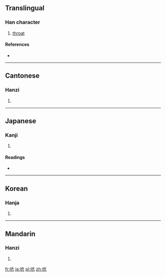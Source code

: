 ==Translingual==

===Han character===
{{Han char|rn=30|rad=口|as=04|sn=7|four=6001<sub>7</sub>|canj=口卜竹弓 (RYHN)}}

# [[throat]]

====References====
* {{Han ref|kx=0178.170|dkj=03353|dj=0396.030|hdz=10594.050|uh=542D|ud=21549|bh=A75C|bd=42844}}

----

==Cantonese==

===Hanzi===
{{yue-hanzi|jyut=|y=haang1, hong4}}

# {{defn|Cantonese|sort=口04}}

----

==Japanese==

===Kanji===
{{ja-kanji|grade=|rs=口04}}

# {{defn|Japanese|sort=口04}}

====Readings====
* {{ja-readings|on=[[こう]] (kō)|kun=[[のど]] (nodo)}}

----

==Korean==

===Hanja===
{{ko-hanja|hangeul=항|rv=hang|mr=hang}}

# {{defn|Korean|sort=口04}}

----

==Mandarin==

===Hanzi===
{{cmn-hanzi|pin=[[háng]] ([[hang2]]), [[kēng]] ([[keng1]])|wg=hang<sup>2</sup>, k'eng<sup>1</sup>}}

# {{defn|Mandarin|sort=口04}}

[[fr:吭]]
[[ja:吭]]
[[pl:吭]]
[[zh:吭]]